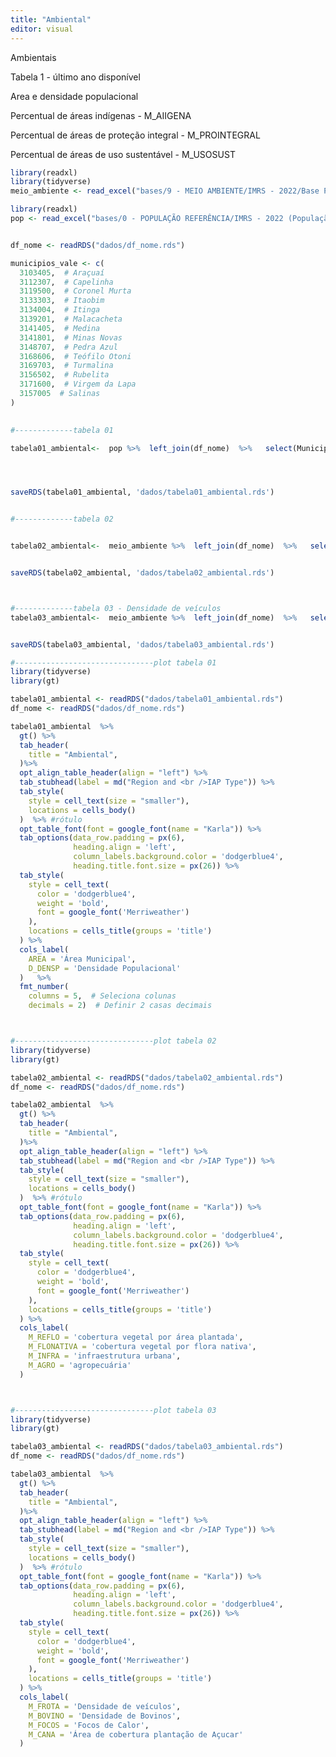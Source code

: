 ```yaml
---
title: "Ambiental"
editor: visual
---
```


Ambientais

Tabela 1 - último ano disponível

Area e densidade populacional

Percentual de áreas indígenas - M_AIIGENA

Percentual de áreas de proteção integral - M_PROINTEGRAL

Percentual de áreas de uso sustentável - M_USOSUST

```r

library(readxl)
library(tidyverse)
meio_ambiente <- read_excel("bases/9 - MEIO AMBIENTE/IMRS - 2022/Base Plataforma 2022 (Nova)/IMRS_BASE_MEIO-AMBIENTE_2000-2021.xlsx")

library(readxl)
pop <- read_excel("bases/0 - POPULAÇÃO REFERÊNCIA/IMRS - 2022 (População Referência)/IMRS2022 - BASE POPULACAO REFERENCIA.xlsx") %>% select(IBGE7, ANO,AREA,D_DENSP)


df_nome <- readRDS("dados/df_nome.rds")

municipios_vale <- c(
  3103405,  # Araçuaí
  3112307,  # Capelinha
  3119500,  # Coronel Murta
  3133303,  # Itaobim
  3134004,  # Itinga
  3139201,  # Malacacheta
  3141405,  # Medina
  3141801,  # Minas Novas
  3148707,  # Pedra Azul
  3168606,  # Teófilo Otoni
  3169703,  # Turmalina
  3156502,  # Rubelita
  3171600,  # Virgem da Lapa
  3157005  # Salinas
)
 

#-------------tabela 01

tabela01_ambiental<-  pop %>%  left_join(df_nome)  %>%   select(Municipio, IBGE7, ANO,AREA,D_DENSP) %>%filter(IBGE7 %in% municipios_vale & ANO== 2021) %>% select(Municipio, everything())  




saveRDS(tabela01_ambiental, 'dados/tabela01_ambiental.rds')


#-------------tabela 02


tabela02_ambiental<-  meio_ambiente %>%  left_join(df_nome)  %>%   select(Municipio, IBGE7, ANO,M_REFLO,M_FLONATIVA,M_INFRA,M_AGRO) %>%mutate(outros = 100 - sum(M_REFLO, M_FLONATIVA, M_INFRA, M_AGRO)) %>%filter(IBGE7 %in% municipios_vale & ANO== 2021) %>% select(Municipio, everything())  


saveRDS(tabela02_ambiental, 'dados/tabela02_ambiental.rds')



#-------------tabela 03 - Densidade de veículos
tabela03_ambiental<-  meio_ambiente %>%  left_join(df_nome)  %>%   select(Municipio, IBGE7, ANO,M_FROTA, M_BOVINO, M_FOCOS,M_CANA) %>%filter(IBGE7 %in% municipios_vale & ANO== 2021) %>% select(Municipio, everything()) 


saveRDS(tabela03_ambiental, 'dados/tabela03_ambiental.rds')

```

```r
#-------------------------------plot tabela 01
library(tidyverse)
library(gt)

tabela01_ambiental <- readRDS("dados/tabela01_ambiental.rds")
df_nome <- readRDS("dados/df_nome.rds")

tabela01_ambiental  %>% 
  gt() %>% 
  tab_header(
    title = "Ambiental",
  )%>%
  opt_align_table_header(align = "left") %>%
  tab_stubhead(label = md("Region and <br />IAP Type")) %>%
  tab_style(
    style = cell_text(size = "smaller"),
    locations = cells_body()
  )  %>% #rótulo
  opt_table_font(font = google_font(name = "Karla")) %>% 
  tab_options(data_row.padding = px(6),
              heading.align = 'left',
              column_labels.background.color = 'dodgerblue4',
              heading.title.font.size = px(26)) %>% 
  tab_style(
    style = cell_text(
      color = 'dodgerblue4', 
      weight = 'bold', 
      font = google_font('Merriweather')
    ),
    locations = cells_title(groups = 'title')
  ) %>%
  cols_label(
    AREA = 'Área Municipal',
    D_DENSP = 'Densidade Populacional'
  )   %>% 
  fmt_number(
    columns = 5,  # Seleciona colunas
    decimals = 2)  # Definir 2 casas decimais 




```

```r

#-------------------------------plot tabela 02
library(tidyverse)
library(gt)

tabela02_ambiental <- readRDS("dados/tabela02_ambiental.rds")
df_nome <- readRDS("dados/df_nome.rds")

tabela02_ambiental  %>% 
  gt() %>% 
  tab_header(
    title = "Ambiental",
  )%>%
  opt_align_table_header(align = "left") %>%
  tab_stubhead(label = md("Region and <br />IAP Type")) %>%
  tab_style(
    style = cell_text(size = "smaller"),
    locations = cells_body()
  )  %>% #rótulo
  opt_table_font(font = google_font(name = "Karla")) %>% 
  tab_options(data_row.padding = px(6),
              heading.align = 'left',
              column_labels.background.color = 'dodgerblue4',
              heading.title.font.size = px(26)) %>% 
  tab_style(
    style = cell_text(
      color = 'dodgerblue4', 
      weight = 'bold', 
      font = google_font('Merriweather')
    ),
    locations = cells_title(groups = 'title')
  ) %>%
  cols_label(
    M_REFLO = 'cobertura vegetal por área plantada',
    M_FLONATIVA = 'cobertura vegetal por flora nativa',
    M_INFRA = 'infraestrutura urbana',
    M_AGRO = 'agropecuária'
  ) 




```

```r

#-------------------------------plot tabela 03
library(tidyverse)
library(gt)

tabela03_ambiental <- readRDS("dados/tabela03_ambiental.rds")
df_nome <- readRDS("dados/df_nome.rds")

tabela03_ambiental  %>% 
  gt() %>% 
  tab_header(
    title = "Ambiental",
  )%>%
  opt_align_table_header(align = "left") %>%
  tab_stubhead(label = md("Region and <br />IAP Type")) %>%
  tab_style(
    style = cell_text(size = "smaller"),
    locations = cells_body()
  )  %>% #rótulo
  opt_table_font(font = google_font(name = "Karla")) %>% 
  tab_options(data_row.padding = px(6),
              heading.align = 'left',
              column_labels.background.color = 'dodgerblue4',
              heading.title.font.size = px(26)) %>% 
  tab_style(
    style = cell_text(
      color = 'dodgerblue4', 
      weight = 'bold', 
      font = google_font('Merriweather')
    ),
    locations = cells_title(groups = 'title')
  ) %>%
  cols_label(
    M_FROTA = 'Densidade de veículos',
    M_BOVINO = 'Densidade de Bovinos',
    M_FOCOS = 'Focos de Calor',
    M_CANA = 'Área de cobertura plantação de Açucar'
  ) 



```
